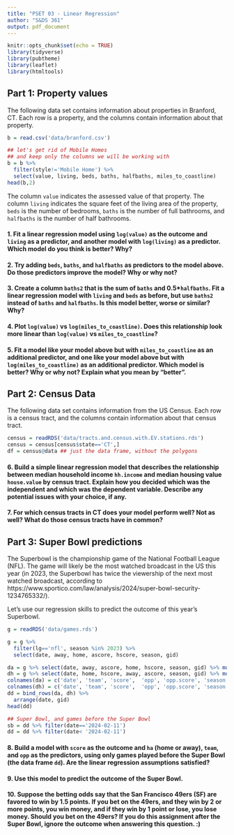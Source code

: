 ```yaml
---
title: "PSET 03 - Linear Regression"
author: "S&DS 361"
output: pdf_document
---
```


```r
knitr::opts_chunk$set(echo = TRUE)
library(tidyverse)
library(pubtheme)
library(leaflet)
library(htmltools)

```

## Part 1: Property values

The following data set contains information about properties in Branford, CT. Each row is a property, and the columns contain information about that property.

```r
b = read.csv('data/branford.csv')

## let's get rid of Mobile Homes
## and keep only the columns we will be working with
b = b %>% 
  filter(style!='Mobile Home') %>% 
  select(value, living, beds, baths, halfbaths, miles_to_coastline) 
head(b,2)
```

The column `value` indicates the assessed value of that property. The column `living` indicates the square feet of the living area of the property, `beds` is the number of bedrooms, `baths` is the number of full bathrooms, and `halfbaths` is the number of half bathrooms.

#### 1. Fit a linear regression model using `log(value)` as the outcome and `living` as a predictor, and another model with `log(living)` as a predictor.  Which model do you think is better? Why?



#### 2. Try adding `beds`, `baths`, and `halfbaths` as predictors to the model above. Do those predictors improve the model? Why or why not?



#### 3. Create a column `baths2` that is the sum of `baths` and 0.5*`halfbaths`. Fit a linear regression model with `living` and `beds` as before, but use `baths2` instead of `baths` and `halfbaths`. Is this model better, worse or similar? Why?



#### 4. Plot `log(value)` vs `log(miles_to_coastline)`. Does this relationship look more linear than `log(value)` vs `miles_to_coastline`?



#### 5. Fit a model like your model above but with `miles_to_coastline` as an additional predictor, and one like your model above but with `log(miles_to_coastline)` as an additional predictor. Which model is better? Why or why not? Explain what you mean by "better".





## Part 2: Census Data

The following data set contains information from the US Census. Each row is a census tract, and the columns contain information about that census tract. 

```r
census = readRDS('data/tracts.and.census.with.EV.stations.rds')
census = census[census$state=='CT',]
df = census@data ## just the data frame, without the polygons
```

#### 6. Build a simple linear regression model that describes the relationship between median household income `hh.income` and median housing value `house.value` by census tract. Explain how you decided which was the independent and which was the dependent variable. Describe any potential issues with your choice, if any.  



#### 7. For which census tracts in CT does your model perform well? Not as well? What do those census tracts have in common?



## Part 3: Super Bowl predictions

The Superbowl is the championship game of the National Football League (NFL). The game will likely be the most watched broadcast in the US this year (in 2023, the Superbowl has twice the viewership of the next most watched broadcast, according to https://www.sportico.com/law/analysis/2024/super-bowl-security-1234765332/). 

Let's use our regression skills to predict the outcome of this year's Superbowl.

```r
g = readRDS('data/games.rds')

g = g %>% 
  filter(lg=='nfl', season %in% 2023) %>%
  select(date, away, home, ascore, hscore, season, gid)

da = g %>% select(date, away, ascore, home, hscore, season, gid) %>% mutate(ha = 'away')
dh = g %>% select(date, home, hscore, away, ascore, season, gid) %>% mutate(ha = 'home')
colnames(da) = c('date', 'team', 'score',  'opp', 'opp.score', 'season', 'gid', 'ha')
colnames(dh) = c('date', 'team', 'score',  'opp', 'opp.score', 'season', 'gid', 'ha')
dd = bind_rows(da, dh) %>% 
  arrange(date, gid)
head(dd)

## Super Bowl, and games before the Super Bowl
sb = dd %>% filter(date=='2024-02-11')
dd = dd %>% filter(date< '2024-02-11')
```

#### 8. Build a model with `score` as the outcome and `ha` (home or away), `team`, and `opp` as the predictors, using only games played before the Super Bowl (the data frame `dd`). Are the linear regression assumptions satisfied?


#### 9. Use this model to predict the outcome of the Super Bowl. 


#### 10. Suppose the betting odds say that the San Francisco 49ers (SF) are favored to win by 1.5 points. If you bet on the 49ers, and they win by 2 or more points, you win money, and if they win by 1 point or lose, you lose money. Should you bet on the 49ers? If you do this assignment after the Super Bowl, ignore the outcome when answering this question. :)



